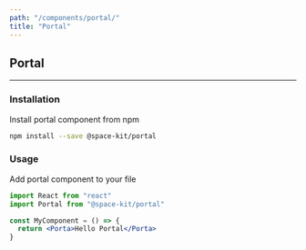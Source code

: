 ```yaml
---
path: "/components/portal/"
title: "Portal"
---
```


## Portal

---

### Installation

Install portal component from npm

```bash
npm install --save @space-kit/portal
```

### Usage

Add portal component to your file

```jsx
import React from "react"
import Portal from "@space-kit/portal"

const MyComponent = () => {
  return <Porta>Hello Portal</Porta>
}
```